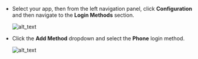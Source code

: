 - Select your app, then from the left navigation panel, click **Configuration** and then navigate to the **Login Methods** section.

  ![alt_text](../../assets/blog-common/configuration.png "image_tooltip")

- Click the **Add Method** dropdown and select the **Phone** login method.

  ![alt_text](images/add-phone-method-pricing.png "image_tooltip") 